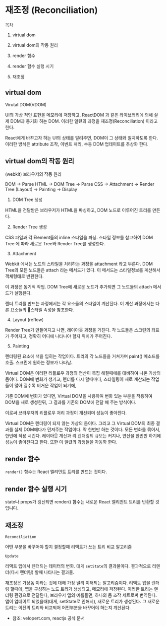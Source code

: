 
<div className={styles.ImageStyle}>

# 재조정 (Reconciliation)

목차 

1. virtual dom

2. virtual dom의 작동 원리

3. render 함수

4. render 함수 실행 시기

5. 재조정


## virtual dom

Virutal DOM(VDOM) 

UI의 가상 적인 표현을 메모리에 저장하고, ReactDOM 과 같은 라이브러리에 의해 실제 DOM과 동기화 하는 DOM.
이러한 일련의 과정을 재조정(Reconciliation) 이라고 한다.

React에게 바꾸고자 하는 UI의 상태를 알려주면, DOM이 그 상태와 일치하도록 한다.
이러한 방식은 attribute 조작, 이벤트 처리, 수동 DOM 업데이트를 추상화 한다.

## virtual dom의 작동 원리

(webkit) 브라우저의 작동 원리

DOM -> Parse HTML -> DOM Tree -> Parse CSS -> Attachment -> Render Tree (Layout) -> Painting -> Display

1. DOM Tree 생성

HTML을 전달받은 브라우저가 HTML을 파싱하고, DOM 노드로 이루어진 트리를 만든다.

2. Render Tree 생성

CSS 파일과 각 Element들의 inline 스타일을 파싱.
스타일 정보를 참고하여 DOM Tree 에 따라 새로운 Tree와 Render Tree를 생성한다.

3. Attachment

Webkit 에서는 노드의 스타일을 처리하는 과정을 attachment 라고 부른다.
DOM Tree의 모든 노드들은 attach 라는 메서드가 있다.
이 메서드는 스타일정보를 계산해서 객체형태로 반환한다.

이 과정은 동기적 작업. DOM Tree에 새로운 노드가 추가되면 그 노드들의 attach 메서드가 실행된다.

렌더 트리를 만드는 과정에서는 각 요소들의 스타일이 계산된다.
이 계산 과정에서는 다른 요소들의 스타일 속성을 참조한다.

4. Layout (reflow)

Render Tree가 만들어지고 나면, 레이아웃 과정을 거친다.
각 노드들은 스크린의 좌표가 주어지고, 정확히 어디에 나타나야 할지 위치가 주어진다.

5. Painting

렌더링된 요소에 색을 입히는 작업이다.
트리의 각 노드들을 거쳐가며 paint() 메소드를 호출.
스크린에 원하는 정보가 나타남.

Virtual DOM은 이러한 리플로우 과정의 연산이 복잡 해질때에를 대비하여 나온 가상의 돔이다.
DOM에 변화가 생기고, 렌더를 다시 할때마다, 스타일링이 새로 계산되는 작업들이 많아 질수록 버거운 작업이 되기에,

기존 DOM에 변화가 있다면, Virtual DOM을 사용하여 변화 있는 부분을 적용하여 DOM을 새로 생성한뒤,
그 결과를 기존의 DOM에 전달 해 주는 방식이다.

이로써 브라우저의 리플로우 처리 과정이 개선되며 성능이 좋아진다.

Virtual DOM은 렌더링이 되지 않는 가상의 돔이다. 그리고 그 Virtual DOM의 최종 결과를 실제 DOM에다가 던져주는 작업이다.
딱 한번만 하는 것이다. 모든 변화를 묶어서, 한번에 적용 시킨다.
레이아웃 계산과 리 렌더링의 규모는 커지나, 연산을 한번만 하기에 성능이 좋아진다고 한다. 또한 이 일련의 과정들을 자동화 한다.

## render 함수

`render()` 함수는 React 엘리먼트 트리를 만드는 것이다.

## render 함수 실행 시기

state나 props가 갱신되면 render() 함수는 새로운 React 엘리먼트 트리를 반환할 것입니다.

## 재조정

`Reconciliation`

어떤 부분을 바꾸어야 할지 결정할때 리액트가 쓰는 트리 비교 알고리즘

`Update`

리액트 앱에서 렌더되는 데이터의 변화. 대게 `setState`의 결과물이다. 결과적으로 리렌더(다시 렌더링) 할때 나타나는 결과물.

재조정은 가상돔 이라는 것에 대해 가장 널리 이해되는 알고리즘이다.
리액트 앱을 렌더링 할때에, 앱을 구성하는 노드 트리가 생성되고, 메모리에 저장된다.
이러한 트리는 렌더링 환경으로 전달된다, 브라우저 앱의 예를들면, 하나의 돔 조작 세트로써 번역된다.
앱이 업데이트 되었을때(대게, setState로 인해서), 새로운 트리가 생성된다. 그 새로운 트리는 이전의 트리와 비교되어 어떤부분을 바꾸어야 하는지 계산된다.


* 참조: velopert.com, reactjs 공식 문서

</div>
